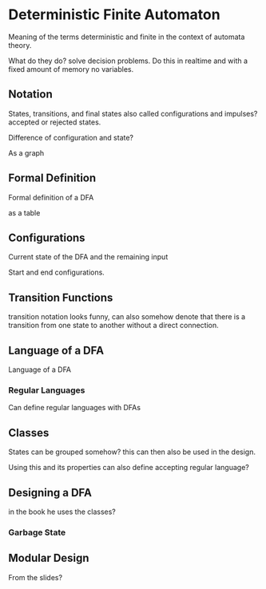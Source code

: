 # Deterministic Finite Automaton

Meaning of the terms deterministic and finite in the context of automata theory.

What do they do? solve decision problems. Do this in realtime and with a fixed amount of memory no variables.

## Notation

States, transitions, and final states also called configurations and impulses? accepted or rejected states.

Difference of configuration and state?

As a graph 

## Formal Definition

Formal definition of a DFA

as a table

## Configurations

Current state of the DFA and the remaining input

Start and end configurations.

## Transition Functions

transition notation looks funny, can also somehow denote that there is a transition from one state to another without 
a direct connection.

## Language of a DFA

Language of a DFA

### Regular Languages

Can define regular languages with DFAs

## Classes

States can be grouped somehow? this can then also be used in the design.

Using this and its properties can also define accepting regular language?

## Designing a DFA

in the book he uses the classes?

### Garbage State

## Modular Design

From the slides?

